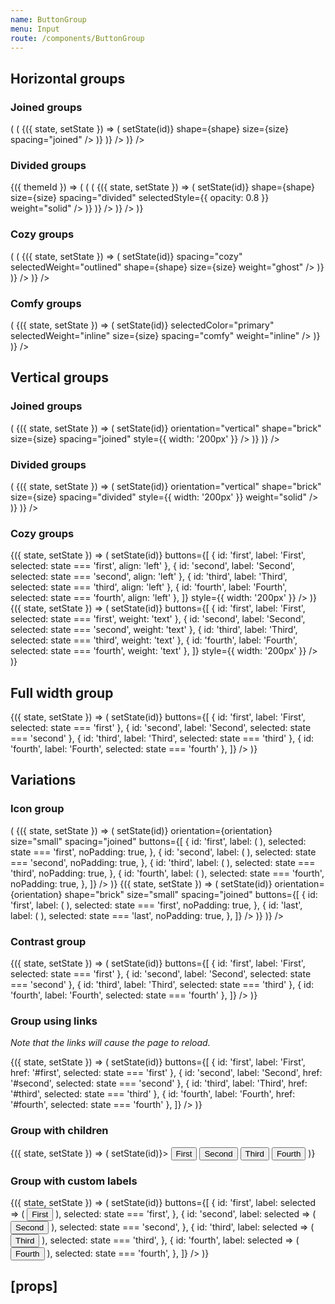 ```yaml
---
name: ButtonGroup
menu: Input
route: /components/ButtonGroup
---
```



<PageTitle title="ButtonGroup" src="components/Button" />

## Horizontal groups

### Joined groups

<Playground>
  <ThemeWrapper>
    <Looper
      list={['pill', 'brick']}
      render={shape => (
        <Rhythm my={2} key={`joinedButtonGroup-${shape}`}>
          <Flex direction="row" justifyContent="space-between" wrap>
            <Looper
              list={['small', 'medium', 'large']}
              render={size => (
                <StateWrapper initialState="first">
                  {({ state, setState }) => (
                    <Rhythm mb={2} mr={2}>
                      <ButtonGroup
                        buttons={[
                          { id: 'first', label: 'First', selected: state === 'first' },
                          { id: 'second', label: 'Second', selected: state === 'second' },
                          { id: 'third', label: 'Third', selected: state === 'third' },
                          { id: 'fourth', label: 'Fourth', selected: state === 'fourth' },
                        ]}
                        color="primary"
                        key={`joinedButtonGroup-${shape}-${size}`}
                        onClick={(event, id) => setState(id)}
                        shape={shape}
                        size={size}
                        spacing="joined"
                      />
                    </Rhythm>
                  )}
                </StateWrapper>
              )}
            />
          </Flex>
        </Rhythm>
      )}
    />
  </ThemeWrapper>
</Playground>

### Divided groups

<Playground>
  <ThemeWrapper withThemeId>
    {({ themeId }) => (
      <Looper
        list={['pill', 'brick']}
        render={shape => (
          <Rhythm my={2} key={`dividedButtonGroup-${shape}`}>
            <Flex direction="row" justifyContent="space-between" wrap>
              <Looper
                list={['small', 'medium', 'large']}
                render={size => (
                  <StateWrapper initialState="first">
                    {({ state, setState }) => (
                      <Rhythm mb={2} mr={2}>
                        <ButtonGroup
                          buttons={[
                            {
                              id: 'first',
                              label: 'First',
                              selected: state === 'first',
                            },
                            {
                              id: 'second',
                              label: 'Second',
                              selected: state === 'second',
                            },
                            {
                              id: 'third',
                              label: 'Third',
                              selected: state === 'third',
                            },
                            {
                              id: 'fourth',
                              label: 'Fourth',
                              selected: state === 'fourth',
                            },
                          ]}
                          color="primary"
                          key={`dividedButtonGroup-${shape}-${size}`}
                          onClick={(event, id) => setState(id)}
                          shape={shape}
                          size={size}
                          spacing="divided"
                          selectedStyle={{ opacity: 0.8 }}
                          weight="solid"
                        />
                      </Rhythm>
                    )}
                  </StateWrapper>
                )}
              />
            </Flex>
          </Rhythm>
        )}
      />
    )}
  </ThemeWrapper>
</Playground>

### Cozy groups

<Playground>
  <ThemeWrapper>
    <Looper
      list={['pill', 'brick']}
      render={shape => (
        <Rhythm my={2} key={`cozyButtonGroup-${shape}`}>
          <Flex direction="row" justifyContent="space-between" wrap>
            <Looper
              list={['small', 'medium', 'large']}
              render={size => (
                <StateWrapper initialState="first">
                  {({ state, setState }) => (
                    <Rhythm mb={2} mr={2}>
                      <ButtonGroup
                        buttons={[
                          { id: 'first', label: 'First', selected: state === 'first' },
                          { id: 'second', label: 'Second', selected: state === 'second' },
                          { id: 'third', label: 'Third', selected: state === 'third' },
                          { id: 'fourth', label: 'Fourth', selected: state === 'fourth' },
                        ]}
                        color="primary"
                        key={`cozyButtonGroup-${shape}-${size}`}
                        onClick={(event, id) => setState(id)}
                        spacing="cozy"
                        selectedWeight="outlined"
                        shape={shape}
                        size={size}
                        weight="ghost"
                      />
                    </Rhythm>
                  )}
                </StateWrapper>
              )}
            />
          </Flex>
        </Rhythm>
      )}
    />
  </ThemeWrapper>
</Playground>

### Comfy groups

<Playground>
  <ThemeWrapper>
    <Rhythm my={2} key="comfyButtonGroup">
      <Flex direction="row" justifyContent="space-between" wrap>
        <Looper
          list={['small', 'medium', 'large']}
          render={size => (
            <StateWrapper initialState="first">
              {({ state, setState }) => (
                <Rhythm mb={2} mr={2}>
                  <ButtonGroup
                    buttons={[
                      { id: 'first', label: 'First', selected: state === 'first' },
                      { id: 'second', label: 'Second', selected: state === 'second' },
                      { id: 'third', label: 'Third', selected: state === 'third' },
                      { id: 'fourth', label: 'Fourth', selected: state === 'fourth' },
                    ]}
                    color="neutral"
                    key={`comfyButtonGroup-${size}`}
                    onClick={(event, id) => setState(id)}
                    selectedColor="primary"
                    selectedWeight="inline"
                    size={size}
                    spacing="comfy"
                    weight="inline"
                  />
                </Rhythm>
              )}
            </StateWrapper>
          )}
        />
      </Flex>
    </Rhythm>
  </ThemeWrapper>
</Playground>

## Vertical groups

### Joined groups

<Playground>
  <ThemeWrapper>
    <Flex direction="row" justifyContent="space-between" wrap>
      <Looper
        list={['small', 'medium', 'large']}
        render={size => (
          <StateWrapper initialState="first">
            {({ state, setState }) => (
              <Rhythm mb={2} mr={2}>
                <ButtonGroup
                  buttons={[
                    { id: 'first', label: 'First', selected: state === 'first', align: 'left' },
                    { id: 'second', label: 'Second', selected: state === 'second', align: 'left' },
                    { id: 'third', label: 'Third', selected: state === 'third', align: 'left' },
                    { id: 'fourth', label: 'Fourth', selected: state === 'fourth', align: 'left' },
                  ]}
                  color="primary"
                  key={`verticalJoinedButtonGroup-${size}`}
                  onClick={(event, id) => setState(id)}
                  orientation="vertical"
                  shape="brick"
                  size={size}
                  spacing="joined"
                  style={{ width: '200px' }}
                />
              </Rhythm>
            )}
          </StateWrapper>
        )}
      />
    </Flex>
  </ThemeWrapper>
</Playground>

### Divided groups

<Playground>
  <ThemeWrapper>
    <Flex direction="row" justifyContent="space-between" wrap>
      <Looper
        list={['small', 'medium', 'large']}
        render={size => (
          <StateWrapper initialState="first">
            {({ state, setState }) => (
              <Rhythm mb={2} mr={2}>
                <ButtonGroup
                  buttons={[
                    { id: 'first', label: 'First', selected: state === 'first', align: 'left' },
                    { id: 'second', label: 'Second', selected: state === 'second', align: 'left' },
                    { id: 'third', label: 'Third', selected: state === 'third', align: 'left' },
                    { id: 'fourth', label: 'Fourth', selected: state === 'fourth', align: 'left' },
                  ]}
                  color="primary"
                  key={`verticalJoinedButtonGroup-${size}`}
                  onClick={(event, id) => setState(id)}
                  orientation="vertical"
                  shape="brick"
                  size={size}
                  spacing="divided"
                  style={{ width: '200px' }}
                  weight="solid"
                />
              </Rhythm>
            )}
          </StateWrapper>
        )}
      />
    </Flex>

  </ThemeWrapper>
</Playground>

### Cozy groups

<Playground>
  <ThemeWrapper>
    <Flex direction="row" justifyContent="space-between" wrap>
      <StateWrapper initialState="second">
        {({ state, setState }) => (
          <Rhythm mb={2} mr={2}>
            <ButtonGroup
              orientation="vertical"
              spacing="cozy"
              color="primary"
              onClick={(event, id) => setState(id)}
              buttons={[
                { id: 'first', label: 'First', selected: state === 'first', align: 'left' },
                { id: 'second', label: 'Second', selected: state === 'second', align: 'left' },
                { id: 'third', label: 'Third', selected: state === 'third', align: 'left' },
                { id: 'fourth', label: 'Fourth', selected: state === 'fourth', align: 'left' },
              ]}
              style={{ width: '200px' }}
            />
          </Rhythm>
        )}
      </StateWrapper>
      <StateWrapper initialState="second">
        {({ state, setState }) => (
          <Rhythm mb={2} mr={2}>
            <ButtonGroup
              orientation="vertical"
              spacing="cozy"
              align="left"
              color="primary"
              onClick={(event, id) => setState(id)}
              buttons={[
                { id: 'first', label: 'First', selected: state === 'first', weight: 'text' },
                { id: 'second', label: 'Second', selected: state === 'second', weight: 'text' },
                { id: 'third', label: 'Third', selected: state === 'third', weight: 'text' },
                { id: 'fourth', label: 'Fourth', selected: state === 'fourth', weight: 'text' },
              ]}
              style={{ width: '200px' }}
            />
          </Rhythm>
        )}
      </StateWrapper>
    </Flex>

  </ThemeWrapper>
</Playground>

## Full width group

<Playground>
  <ThemeWrapper>
    <StateWrapper initialState="first">
      {({ state, setState }) => (
        <ButtonGroup
          fullWidth
          spacing="joined"
          color="primary"
          onClick={(event, id) => setState(id)}
          buttons={[
            { id: 'first', label: 'First', selected: state === 'first' },
            { id: 'second', label: 'Second', selected: state === 'second' },
            { id: 'third', label: 'Third', selected: state === 'third' },
            { id: 'fourth', label: 'Fourth', selected: state === 'fourth' },
          ]}
        />
      )}
    </StateWrapper>
  </ThemeWrapper>
</Playground>

## Variations

### Icon group

<Playground>
  <ThemeWrapper>
    <Flex direction="row" alignItems="center" justifyContent="space-between" style={{ maxWidth: 400 }} wrap>
      <Looper
        list={['horizontal', 'vertical']}
        render={orientation => (
          <React.Fragment>
            <StateWrapper initialState="first">
              {({ state, setState }) => (
                <ButtonGroup
                  color="primary"
                  onClick={(event, id) => setState(id)}
                  orientation={orientation}
                  size="small"
                  spacing="joined"
                  buttons={[
                    {
                      id: 'first',
                      label: (
                        <Rhythm
                          mx={3}
                          ml={orientation === 'horizontal' ? 4 : 3}
                          my={2}
                          mt={orientation === 'vertical' ? 3 : 2}
                        >
                          <TimesIcon scale="xsmall" />
                        </Rhythm>
                      ),
                      selected: state === 'first',
                      noPadding: true,
                    },
                    {
                      id: 'second',
                      label: (
                        <Rhythm mx={3} my={2}>
                          <TimesIcon scale="xsmall" />
                        </Rhythm>
                      ),
                      selected: state === 'second',
                      noPadding: true,
                    },
                    {
                      id: 'third',
                      label: (
                        <Rhythm mx={3} my={2}>
                          <TimesIcon scale="xsmall" />
                        </Rhythm>
                      ),
                      selected: state === 'third',
                      noPadding: true,
                    },
                    {
                      id: 'fourth',
                      label: (
                        <Rhythm
                          mx={3}
                          mr={orientation === 'horizontal' ? 4 : 3}
                          my={2}
                          mb={orientation === 'vertical' ? 3 : 2}
                        >
                          <TimesIcon scale="xsmall" />
                        </Rhythm>
                      ),
                      selected: state === 'fourth',
                      noPadding: true,
                    },
                  ]}
                />
              )}
            </StateWrapper>
            <StateWrapper initialState="first">
              {({ state, setState }) => (
                <ButtonGroup
                  color="neutral"
                  onClick={(event, id) => setState(id)}
                  orientation={orientation}
                  shape="brick"
                  size="small"
                  spacing="joined"
                  buttons={[
                    {
                      id: 'first',
                      label: (
                        <Rhythm mx={2} my={2}>
                          <SunIcon size={14} />
                        </Rhythm>
                      ),
                      selected: state === 'first',
                      noPadding: true,
                    },
                    {
                      id: 'last',
                      label: (
                        <Rhythm mx={2} my={2}>
                          <MoonIcon size={14} />
                        </Rhythm>
                      ),
                      selected: state === 'last',
                      noPadding: true,
                    },
                  ]}
                />
              )}
            </StateWrapper>
          </React.Fragment>
        )}
      />
    </Flex>
  </ThemeWrapper>
</Playground>

### Contrast group

<Playground>
  <ThemeWrapper contrast>
    <StateWrapper initialState="third">
      {({ state, setState }) => (
        <ButtonGroup
          contrast
          spacing="joined"
          onClick={(event, id) => setState(id)}
          buttons={[
            { id: 'first', label: 'First', selected: state === 'first' },
            { id: 'second', label: 'Second', selected: state === 'second' },
            { id: 'third', label: 'Third', selected: state === 'third' },
            { id: 'fourth', label: 'Fourth', selected: state === 'fourth' },
          ]}
        />
      )}
    </StateWrapper>
  </ThemeWrapper>
</Playground>

### Group using links

_Note that the links will cause the page to reload._

<Playground>
  <ThemeWrapper>
    <StateWrapper initialState="third">
      {({ state, setState }) => (
        <ButtonGroup
          spacing="joined"
          color="primary"
          onClick={(event, id) => setState(id)}
          buttons={[
            { id: 'first', label: 'First', href: '#first', selected: state === 'first' },
            { id: 'second', label: 'Second', href: '#second', selected: state === 'second' },
            { id: 'third', label: 'Third', href: '#third', selected: state === 'third' },
            { id: 'fourth', label: 'Fourth', href: '#fourth', selected: state === 'fourth' },
          ]}
        />
      )}
    </StateWrapper>
  </ThemeWrapper>
</Playground>

### Group with children

<Playground>
  <ThemeWrapper>
    <StateWrapper initialState="third">
      {({ state, setState }) => (
        <ButtonGroup spacing="joined" onClick={(event, id) => setState(id)}>
          <Button
            key="first"
            shape="pill"
            color={state === 'first' ? 'primary' : 'neutral'}
            weight={state === 'first' ? 'solid' : 'outlined'}
            data-value="first"
          >
            First
          </Button>
          <Button
            key="second"
            shape="pill"
            color={state === 'second' ? 'primary' : 'neutral'}
            weight={state === 'second' ? 'solid' : 'outlined'}
            data-value="second"
          >
            Second
          </Button>
          <Button
            key="third"
            shape="pill"
            color={state === 'third' ? 'primary' : 'neutral'}
            weight={state === 'third' ? 'solid' : 'outlined'}
            data-value="third"
          >
            Third
          </Button>
          <Button
            key="fourth"
            shape="pill"
            color={state === 'fourth' ? 'primary' : 'neutral'}
            weight={state === 'fourth' ? 'solid' : 'outlined'}
            data-value="fourth"
          >
            Fourth
          </Button>
        </ButtonGroup>
      )}
    </StateWrapper>
  </ThemeWrapper>
</Playground>

### Group with custom labels

<Playground>
  <ThemeWrapper>
    <StateWrapper initialState="third">
      {({ state, setState }) => (
        <ButtonGroup
          spacing="joined"
          onClick={(event, id) => setState(id)}
          buttons={[
            {
              id: 'first',
              label: selected => (
                <Button
                  value="first"
                  weight={selected ? undefined : 'outlined'}
                  color={selected ? 'primary' : 'neutral'}
                >
                  First
                </Button>
              ),
              selected: state === 'first',
            },
            {
              id: 'second',
              label: selected => (
                <Button
                  value="second"
                  weight={selected ? undefined : 'outlined'}
                  color={selected ? 'primary' : 'neutral'}
                >
                  Second
                </Button>
              ),
              selected: state === 'second',
            },
            {
              id: 'third',
              label: selected => (
                <Button
                  value="third"
                  weight={selected ? undefined : 'outlined'}
                  color={selected ? 'primary' : 'neutral'}
                >
                  Third
                </Button>
              ),
              selected: state === 'third',
            },
            {
              id: 'fourth',
              label: selected => (
                <Button
                  value="fourth"
                  weight={selected ? undefined : 'outlined'}
                  color={selected ? 'primary' : 'neutral'}
                >
                  Fourth
                </Button>
              ),
              selected: state === 'fourth',
            },
          ]}
        />
      )}
    </StateWrapper>
  </ThemeWrapper>
</Playground>

## \[props\]

<Props of={ButtonGroup} />
